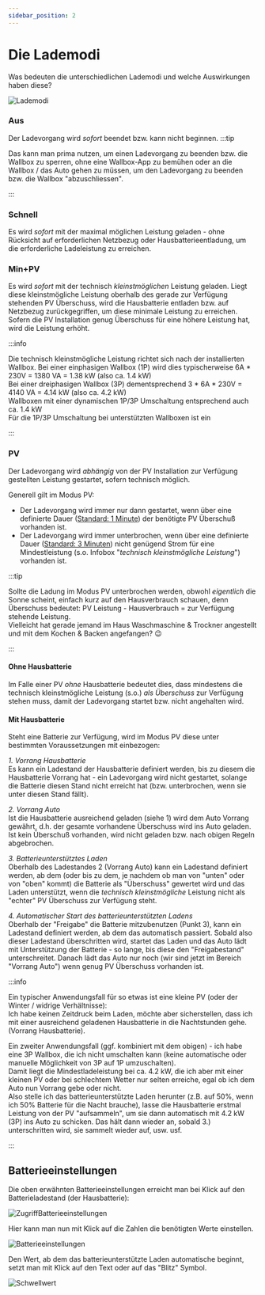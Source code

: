 ```yaml
---
sidebar_position: 2
---
```



# Die Lademodi

Was bedeuten die unterschiedlichen Lademodi und welche Auswirkungen haben diese?

![Lademodi](../../resources/ui/de/chargemodes.png)  

### Aus
Der Ladevorgang wird _sofort_ beendet bzw. kann nicht beginnen.
:::tip

Das kann man prima nutzen, um einen Ladevorgang zu beenden bzw. die Wallbox zu sperren, ohne eine Wallbox-App zu bemühen oder an die Wallbox / das Auto gehen zu müssen, um den Ladevorgang zu beenden bzw. die Wallbox "abzuschliessen".

:::

### Schnell
Es wird _sofort_ mit der maximal möglichen Leistung geladen - ohne Rücksicht auf erforderlichen Netzbezug oder Hausbatterieentladung, um die erforderliche Ladeleistung zu erreichen.

### Min+PV
Es wird _sofort_ mit der technisch _kleinstmöglichen_ Leistung geladen. Liegt diese kleinstmögliche Leistung oberhalb des gerade zur Verfügung stehenden PV Überschuss, wird die Hausbatterie entladen bzw. auf Netzbezug zurückgegriffen, um diese minimale Leistung zu erreichen.  
Sofern die PV Installation genug Überschuss für eine höhere Leistung hat, wird die Leistung erhöht.

:::info

Die technisch kleinstmögliche Leistung richtet sich nach der installierten Wallbox. 
Bei einer einphasigen Wallbox (1P) wird dies typischerweise 6A \* 230V = 1380 VA = 1.38 kW (also ca. 1.4 kW)  
Bei einer dreiphasigen Wallbox (3P) dementsprechend 3 \* 6A \* 230V = 4140 VA = 4.14 kW (also ca. 4.2 kW)  
Wallboxen mit einer dynamischen 1P/3P Umschaltung entsprechend auch ca. 1.4 kW  
Für die 1P/3P Umschaltung bei unterstützten Wallboxen ist ein 
<SponsorshipRequired />

:::


### PV
Der Ladevorgang wird _abhängig_ von der PV Installation zur Verfügung gestellten Leistung gestartet, sofern technisch möglich. 

Generell gilt im Modus PV:

- Der Ladevorgang wird immer nur dann gestartet, wenn über eine definierte Dauer ([Standard: 1 Minute](/docs/reference/configuration/loadpoints#enable)) der benötigte PV Überschuß vorhanden ist.
- Der Ladevorgang wird immer unterbrochen, wenn über eine definierte Dauer ([Standard: 3 Minuten](/docs/reference/configuration/loadpoints#disable)) nicht genügend Strom für eine Mindestleistung (s.o. Infobox "_technisch kleinstmögliche Leistung_") vorhanden ist.

:::tip

Sollte die Ladung im Modus PV unterbrochen werden, obwohl _eigentlich_ die Sonne scheint, einfach kurz auf den Hausverbrauch schauen, denn Überschuss bedeutet: PV Leistung - Hausverbrauch = zur Verfügung stehende Leistung.  
Vielleicht hat gerade jemand im Haus Waschmaschine & Trockner angestellt und mit dem Kochen & Backen angefangen? :wink:

:::

#### Ohne Hausbatterie

Im Falle einer PV _ohne_ Hausbatterie bedeutet dies, dass mindestens die technisch kleinstmögliche Leistung (s.o.) _als Überschuss_ zur Verfügung stehen muss, damit der Ladevorgang startet bzw. nicht angehalten wird.



#### Mit Hausbatterie

Steht eine Batterie zur Verfügung, wird im Modus PV diese unter bestimmten Voraussetzungen mit einbezogen:

*1. Vorrang Hausbatterie*  
Es kann ein Ladestand der Hausbatterie definiert werden, bis zu diesem die Hausbatterie Vorrang hat - ein Ladevorgang wird nicht gestartet, solange die Batterie diesen Stand nicht erreicht hat (bzw. unterbrochen, wenn sie unter diesen Stand fällt).

*2. Vorrang Auto*  
Ist die Hausbatterie ausreichend geladen (siehe 1) wird dem Auto Vorrang gewährt, d.h. der gesamte vorhandene Überschuss wird ins Auto geladen. Ist kein Überschuß vorhanden, wird nicht geladen bzw. nach obigen Regeln abgebrochen.

*3. Batterieunterstütztes Laden*  
Oberhalb des Ladestandes 2 (Vorrang Auto) kann ein Ladestand definiert werden, ab dem (oder bis zu dem, je nachdem ob man von "unten" oder von "oben" kommt) die Batterie als "Überschuss" gewertet wird und das Laden unterstützt, wenn die _technisch kleinstmögliche_ Leistung nicht als "echter" PV Überschuss zur Verfügung steht.

*4. Automatischer Start des batterieunterstützten Ladens*  
Oberhalb der "Freigabe" die Batterie mitzubenutzen (Punkt 3), kann ein Ladestand definiert werden, ab dem das automatisch passiert. Sobald also dieser Ladestand überschritten wird, startet das Laden und das Auto lädt mit Unterstützung der Batterie - so lange, bis diese den "Freigabestand" unterschreitet. Danach lädt das Auto nur noch (wir sind jetzt im Bereich "Vorrang Auto") wenn genug PV Überschuss vorhanden ist. 

:::info

Ein typischer Anwendungsfall für so etwas ist eine kleine PV (oder der Winter / widrige Verhältnisse):  
Ich habe keinen Zeitdruck beim Laden, möchte aber sicherstellen, dass ich mit einer ausreichend geladenen Hausbatterie in die Nachtstunden gehe. (Vorrang Hausbatterie).

Ein zweiter Anwendungsfall (ggf. kombiniert mit dem obigen) - ich habe eine 3P Wallbox, die ich nicht umschalten kann (keine automatische oder manuelle Möglichkeit von 3P auf 1P umzuschalten).  
Damit liegt die Mindestladeleistung bei ca. 4.2 kW, die ich aber mit einer kleinen PV oder bei schlechtem Wetter nur selten erreiche, egal ob ich dem Auto nun Vorrang gebe oder nicht.    
Also stelle ich das batterieunterstützte Laden herunter (z.B. auf 50%, wenn ich 50% Batterie für die Nacht brauche), lasse die Hausbatterie erstmal Leistung von der PV "aufsammeln", um sie dann automatisch mit 4.2 kW (3P) ins Auto zu schicken. Das hält dann wieder an, sobald 3.) unterschritten wird, sie sammelt wieder auf, usw. usf. 

:::

## Batterieeinstellungen

Die oben erwähnten Batterieeinstellungen erreicht man bei Klick auf den Batterieladestand (der Hausbatterie):

![ZugriffBatterieeinstellungen](../../resources/ui/de/access_battery_settings.png)  

Hier kann man nun mit Klick auf die Zahlen die benötigten Werte einstellen.

![Batterieeinstellungen](../../resources/ui/de/battery_settings.png) 

Den Wert, ab dem das batterieunterstützte Laden automatische beginnt, setzt man mit Klick auf den Text oder auf das "Blitz" Symbol.

![Schwellwert](../../resources/ui/de/threshold_battery_support.png) 